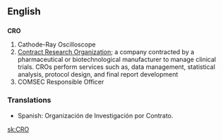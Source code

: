 ==English==

==={{initialism}}===
'''CRO'''

# Cathode-Ray Oscilloscope
# [[Contract Research Organization]]; a company contracted by a pharmaceutical or biotechnological manufacturer to manage clinical trials. CROs perform services such as, data management, statistical analysis, protocol design, and final report development
# COMSEC Responsible Officer

===Translations===
{{rfc-level|Translations at L3+ (AutoFormat would have corrected level of Translations)}}
*Spanish: Organización de Investigación por Contrato.

[[sk:CRO]]